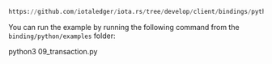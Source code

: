 ```python reference
https://github.com/iotaledger/iota.rs/tree/develop/client/bindings/python/examples/09_transaction.py
```

You can run the example by running the following command from the `binding/python/examples` folder:

<CodeBlock className="language-bash">
    python3 09_transaction.py
</CodeBlock>
